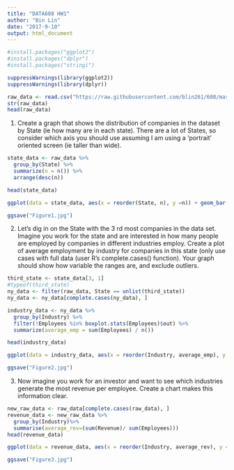 ---
title: "DATA608 HW1"
author: "Bin Lin"
date: "2017-9-10"
output: html_document
---

```{r}
#install.packages("ggplot2")
#install.packages("dplyr")
#install.packages("stringi")

suppressWarnings(library(ggplot2))
suppressWarnings(library(dplyr))

raw_data <- read.csv("https://raw.githubusercontent.com/blin261/608/master/inc5000_data.csv")
str(raw_data)
head(raw_data)
```

1. Create a graph that shows the distribution of companies in the dataset by State (ie how many are in each state). There are a lot of States, so consider which axis you should use assuming I am using a 'portrait' oriented screen (ie taller than wide).
```{r}
state_data <- raw_data %>%
  group_by(State) %>%
  summarize(n = n()) %>%
  arrange(desc(n))

head(state_data)
```

```{r}
ggplot(data = state_data, aes(x = reorder(State, n), y =n)) + geom_bar(stat = "identity") + coord_flip() + ggtitle("Fast Growing Companies by States") + labs(x = "States", y = "Number of Fast Growing Companies")

ggsave("Figure1.jpg")
```



2. Let's dig in on the State with the 3 rd most companies in the data set. Imagine you work for the state and are interested in how many people are employed by companies in different industries employ. Create a plot of average employment by industry for companies in this state (only use cases with full data (user R's complete.cases() function). Your graph should show how variable the ranges are, and exclude outliers.
```{r}
third_state <- state_data[3, 1]
#typeof(third_state)
ny_data <- filter(raw_data, State == unlist(third_state))
ny_data <- ny_data[complete.cases(ny_data), ]
```

```{r}
industry_data <- ny_data %>%
  group_by(Industry) %>%
  filter(!Employees %in% boxplot.stats(Employees)$out) %>%
  summarize(average_emp = sum(Employees) / n())

head(industry_data)
```
```{r}
ggplot(data = industry_data, aes(x = reorder(Industry, average_emp), y = average_emp)) + geom_bar(stat = "identity") + coord_flip() + ggtitle("NYS Employees by Industry") + labs(x = "Industry", y = "Number of Employees")

ggsave("Figure2.jpg")
```



3. Now imagine you work for an investor and want to see which industries generate the most revenue per employee. Create a chart makes this information clear.
```{r}
new_raw_data <- raw_data[complete.cases(raw_data), ]
revenue_data <- new_raw_data %>%
  group_by(Industry)%>%
  summarise(average_rev=(sum(Revenue)/ sum(Employees)))
head(revenue_data)
```

```{r}
ggplot(data = revenue_data, aes(x = reorder(Industry, average_rev), y = average_rev)) + geom_bar(stat = "identity") + coord_flip() + ggtitle("Revenue Per Employee by Industry") + labs(x = "Industry", y = "Revenue Per Employee")

ggsave("Figure3.jpg")
```